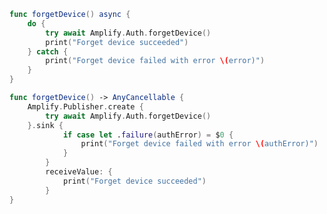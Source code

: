 <BlockSwitcher>

<Block name="Async/Await (iOS 13+)">

```swift
func forgetDevice() async {
    do {
        try await Amplify.Auth.forgetDevice()
        print("Forget device succeeded")
    } catch {
        print("Forget device failed with error \(error)")
    }   
}
```

</Block>

<Block name="Combine (iOS 13+)">

```swift
func forgetDevice() -> AnyCancellable {
    Amplify.Publisher.create {
        try await Amplify.Auth.forgetDevice()
    }.sink {
            if case let .failure(authError) = $0 {
                print("Forget device failed with error \(authError)")
            }
        }
        receiveValue: {
            print("Forget device succeeded")
        }
}
```

</Block>

</BlockSwitcher>
